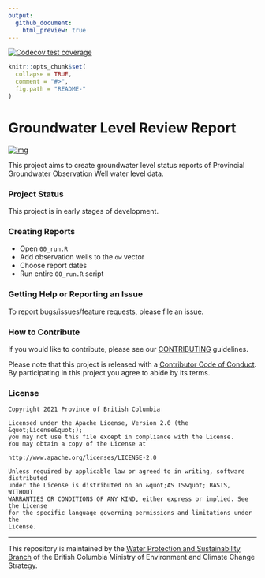```yaml
---
output:
  github_document:
    html_preview: true
---
```


<!-- badges: start -->
  [![Codecov test coverage](https://codecov.io/gh/bcgov/bcgwlreports/branch/main/graph/badge.svg)](https://app.codecov.io/gh/bcgov/bcgwlreports?branch=main)
  <!-- badges: end -->

```r
knitr::opts_chunk$set(
  collapse = TRUE,
  comment = "#>",
  fig.path = "README-"
)
```


# Groundwater Level Review Report

[![img](https://img.shields.io/badge/Lifecycle-Experimental-339999)](https://github.com/bcgov/repomountie/blob/master/doc/lifecycle-badges.md)

This project aims to create groundwater level status reports of Provincial Groundwater Observation Well water level data.

### Project Status

This project is in early stages of development.

### Creating Reports

- Open `00_run.R`
- Add observation wells to the `ow` vector
- Choose report dates
- Run entire `00_run.R` script

### Getting Help or Reporting an Issue

To report bugs/issues/feature requests, please file an [issue](https://github.com/bcgov/groundwater-level-review-report/issues).

### How to Contribute

If you would like to contribute, please see our [CONTRIBUTING](CONTRIBUTING.md) guidelines.

Please note that this project is released with a [Contributor Code of Conduct](CODE_OF_CONDUCT.md). By participating in 
this project you agree to abide by its terms.

### License

```
Copyright 2021 Province of British Columbia

Licensed under the Apache License, Version 2.0 (the &quot;License&quot;);
you may not use this file except in compliance with the License.
You may obtain a copy of the License at

http://www.apache.org/licenses/LICENSE-2.0

Unless required by applicable law or agreed to in writing, software distributed
under the License is distributed on an &quot;AS IS&quot; BASIS, WITHOUT
WARRANTIES OR CONDITIONS OF ANY KIND, either express or implied. See the License
for the specific language governing permissions and limitations under the
License.
```

---

This repository is maintained by the [Water Protection and Sustainability Branch](https://www2.gov.bc.ca/gov/content/environment/air-land-water/water) of the British Columbia Ministry of Environment and Climate Change Strategy.
